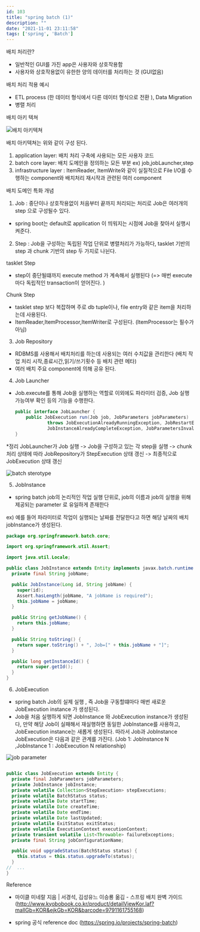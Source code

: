 ```yaml
---
id: 103
title: "spring batch (1)"
description: ""
date: "2021-11-01 23:11:58"
tags: ['spring', 'Batch']
---
```

배치 처리란?

 - 일반적인 GUI를 가진 app은 사용자와 상호작용함
 - 사용자와 상호작용없이 유한한 양의 데이터를 처리하는 것 (GUI없음)



배치 처리 적용 예시

 - ETL process (한 데이터 형식에서 다른 데이터 형식으로 전환 ), Data Migration 
 - 병렬 처리


배치 아키 텍쳐

![배치 아키텍쳐](/images/batch01.jpg)

배치 아키텍쳐는 위와 같이 구성 된다.

1. application layer: 배치 처리 구축에 사용되는 모든 사용자 코드 
2. batch core layer: 배치 도메인을 정의하는 모든 부분 ex) job,jobLauncher,step
3. infrastructure layer : ItemReader, ItemWrite와 같이 실질적으로 File I/O를 수행하는 component와 배치처리 재시작과 관련된 여러 component 


배치 도메인 특화 개념

1. Job : 중단이나 상호작용없이 처음부터 끝까지 처리되는 처리로 Job은 여러개의 step 으로 구성될수 있다.
* spring boot는 default로 application 이 띄워지는 시점에 Job을 찾아서 실행시켜준다. 
2. Step : Job을 구성하는 독립된 작업 단위로 병렬처리가 가능하다, tasklet 기반의 step 과 chunk 기반의 step 두 가지로 나뉜다. 

tasklet Step
- step이 중단될떄까지 execute method 가 계속해서 실행된다  (=> 매번 execute마다 독립적인 transaction이 얻어진다. )

Chunk Step
- tasklet step 보다 복잡하며 주로 db tuple이나, file entry와 같은 item을 처리하는데 사용된다.
- ItemReader,ItemProcessor,ItemWriter로 구성된다. (ItemProcessor는 필수가 아님)


3. Job Repository 
- RDBMS를 사용해서 배치처리를 하는데 사용되는 여러 수치값을 관리한다 (배치 작업 처리 시작,종료시간,읽기/쓰기횟수 등 배치 관련 메타)
- 여러 배치 주요 component에 의해 공유 된다.
  

4. Job Launcher
- Job.execute를 통해 Job을 실행하는 역할로 이외에도 파라미터 검증, Job 실행 가능여부 확인 등의 기능을 수행한다.

    ```java
    public interface JobLauncher {
        public JobExecution run(Job job, JobParameters jobParameters)
                throws JobExecutionAlreadyRunningException, JobRestartException,
                JobInstanceAlreadyCompleteException, JobParametersInvalidException;
    }
    ```
*정리
JobLauncher가 Job 실행 -> Job을 구성하고 있는 각 step을 실행 -> chunk 처리 상태에 따라 JobRepository가 StepExecution 상태 갱신 -> 최종적으로 JobExecution 상태 갱신 


![batch sterotype](/images/batch02.jpg)

5. JobInstance 
- spring batch job의 논리적인 작업 실행 단위로, job의 이름과 job의 실행을 위해 제공되는 parameter 로 유일하게 존재한다 

ex) 예를 들어 파라미터로 작업이 실행되는 날짜를 전달한다고 하면 해당 날짜의 배치 jobInstance가 생성된다. 

```java
package org.springframework.batch.core;

import org.springframework.util.Assert;

import java.util.Locale;

public class JobInstance extends Entity implements javax.batch.runtime.JobInstance {
  private final String jobName;

  public JobInstance(Long id, String jobName) {
    super(id);
    Assert.hasLength(jobName, "A jobName is required");
    this.jobName = jobName;
  }

  public String getJobName() {
    return this.jobName;
  }

  public String toString() {
    return super.toString() + ", Job=[" + this.jobName + "]";
  }

  public long getInstanceId() {
    return super.getId();
  }
}
```


6. JobExecution

- spring batch Job의 실제 실행 , 즉 Job을 구동할떄마다 매번 새로운 JobExecution instance 가 생성된다. 
- Job을 처음 실행하게 되면 JobInstance 와 JobExecution instance가 생성된다, 만약 해당 Job이 실패해서 재실행하면 동일한 JobInstance를 사용하고, JobExecution instance는 새롭게 생성된다.
따라서 Job과 JobInstance JobExecution은 다음과 같은 관계를 가진다. (Job 1: JobInstance N ,JobInstance 1 : JobExecution N relationship)


![job parameter](/images/batch03.jpg)

```java

public class JobExecution extends Entity {
  private final JobParameters jobParameters;
  private JobInstance jobInstance;
  private volatile Collection<StepExecution> stepExecutions;
  private volatile BatchStatus status;
  private volatile Date startTime;
  private volatile Date createTime;
  private volatile Date endTime;
  private volatile Date lastUpdated;
  private volatile ExitStatus exitStatus;
  private volatile ExecutionContext executionContext;
  private transient volatile List<Throwable> failureExceptions;
  private final String jobConfigurationName;

  public void upgradeStatus(BatchStatus status) {
    this.status = this.status.upgradeTo(status);
  }
//  ...  
}

```

Reference

- 마이클 미네랄 지음 | 서경석, 김성유느 이승룡 옮김 - 스프링 배치 완벽 가이드  (http://www.kyobobook.co.kr/product/detailViewKor.laf?mallGb=KOR&ejkGb=KOR&barcode=9791161755168)

- spring 공식 reference doc (https://spring.io/projects/spring-batch)
